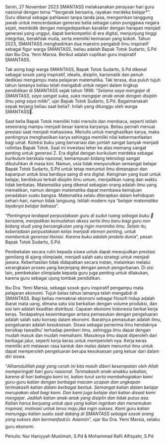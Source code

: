 <div className="text-justify">
Senin, 27 November 2023 SMANTASS melaksanakan perayaan hari guru nasional dengan tema “*bergerak bersama, rayakan merdeka belajar*”. Guru dikenal sebagai pahlawan tanpa tanda jasa, mengemban tanggung jawab untuk mencerdaskan generasi belia sebagai calon punggawa negara sejati, membidik dengan mengedepankan karakter dengan harapan menjadi generasi yang unggul, dapat berkompetisi di era digital, menjunjung tinggi integritas, berakhlak mulia, serta memiliki keimanan yang kokoh. Tahun 2023, SMANTASS menghadirkan dua maestro pengabdi ilmu inspiratif sebagai figur warga SMANTASS, beliau adalah Bapak Totok Sudarto, S.Pd dan Ibu Dra. Yemi Marsia. Berikut adalah cuplikan guru inspiratif SMANTASS.

Tak asing bagi warga SMANTASS, Bapak Totok Sudarto, S.Pd dikenal sebagai sosok yang inspiratif, idealis, disiplin, karismatik dan penuh dedikasi mengampu mata pelajaran matematika. Tak terasa, dua puluh tujuh tahun lamanya beliau telah mengabdi untuk negeri dalam lingkup pendidikan di SMANTASS sejak tahun 1998. “*Selama saya mengajar di SMANTASS, saya sangat suka, suka mengajar anak-anak dengan disiplin ilmu yang saya miliki*”, ujar Bapak Totok Sudarto, S.Pd. Bagaimanakah sepak terjang beliau saat belia?. Inilah yang ditunggu oleh warga SMANTASS👐.

Saat belia Bapak Totok memiliki hobi menulis dan membaca, seperti istilah seseorang mampu menjadi besar karena karyanya. Beliau pernah menuai prestasi saat menjadi mahasiswa. Menulis untuk menghasilkan karya, maka pentingnya menghasilkan karya sehingga memiliki nilai kebermanfaatan bagi umat. Koleksi buku yang bervariasi dan jumlah sangat banyak menjadi rutinitas Bapak Totok. Saat ini investasi leher ke atas memang sangat penting untuk generasi Z. Era digital dengan kurikulum merdeka sebagai kurikulum berskala nasional, kemampuan bidang teknologi sangat dibutuhkan di masa kini. Namun, usia tidak menyurutkan semangat belajar Bapak Totok Sudarto, S.Pd untuk tetap menuntut ilmu dimanapun dan kapanpun untuk bisa berdaya saing di era digital. Keinginan yang kuat untuk belajar, berdiskusi terkait disiplin ilmu umum, menjadikan ruang dan waktu tidak berbatas. Matematika yang dikenal sebagian orang adalah ilmu yang mematikan, namun dengan matematika dapat membawa kemajuan peradaban suatu bangsa. Matematika selalu diterapkan dalam kehidupan sehari-hari, namun tidak langsung. Istilah modern nya “*belajar matematika layaknya belajar bahasa*”.

“*Pentingnya terdapat perpustakaan guru di sudut ruang sebagai buku 📖 bersama, menjadikan kemudahan akses serta ilmu baru bagi guru non bidang studi yang bersangkutan yang ingin menimba ilmu. Selain itu, keberadaan perpustakaan kelas menjadi elemen penting, untuk membentuk generasi literasi. Karena buku adalah jendela dunia*”, pesan Bapak Totok Sudarto, S.Pd.

Pembekalan secara rutin kepada siswa untuk dapat mewujudkan prestasi gemilang di ajang olimpiade, menjadi salah satu strategi untuk menjadi jawara. Keberhasilan tidak didapatkan secara instan, melainkan melalui serangkaian proses yang berjenjang dengan penuh pengorbanan. Di sisi lain, pembekalan olimpiade kepada guru juga penting untuk dilakukan, karena guru sebagai ujung tombak pendidikan.

Ibu Dra. Yemi Marsia, sebagai sosok guru inspiratif pengampu mata pelajaran ekonomi. Tujuh belas tahun lamanya telah mengabdi di SMANTASS. Bagi beliau memaknai ekonomi sebagai filosofi hidup adalah ibarat mata uang, dimana satu sisi berkaitan dengan volume produksi, dan sisi lain adalah keadilan distribusi. Capaian ekonomi Indonesia berkat kerja keras. Terdapatnya keseimbangan antara pemasukan dengan pengeluaran adalah salah satu konsep dalam ekonomi. Ibaratnya pemasukan adalah ilmu, pengeluaran adalah kesuksesan. Siswa sebagai penerima ilmu hendaknya bersikap tawadhu’ terhadap pemberi ilmu, sehingga ilmu dapat dengan mudah masuk dan mudah memahami. Masuknya ilmu dapat diperoleh dari berbagai jalur, seperti kerja keras untuk memperoleh nya. Kerja keras memiliki arti melawan rasa kantuk dan malas dalam menuntut ilmu untuk dapat memperoleh pengeluaran berupa kesuksesan yang keluar dari dalam diri siswa.

“*Alhamdulillah pagi yang cerah ini kita masih diberi kesempatan oleh Allah memperingati hari guru nasional. Terimakasih anak-anakku sekalian, karena di hari bahagia kami ini, kalian turut serta membahagiakan kami guru-guru kalian dengan berbagai macam ucapan dan ungkapan terimakasih kalian dalam berbagai bentuk. Semangat kalian dalam belajar merupakan obat bagi kami. Dan kami juga belajar dari kalian disaat kami mengajar. Jadilah kalian anak-anak yang disiplin dan tidak putus asa. Kalian harus berjuang untuk apa yang kalian inginkan dan menemukan inspirasi, motivasi untuk terus maju jika ingin sukses. Kami guru kalian menunggu kalian suatu saat datang di SMANTASS sebagai sosok orang yang sukses dan bermanfaat👍. Aaamiin*”, ujar Ibu Dra. Yemi Marsia, selaku guru ekonomi.
</div>

Penulis: Nur Haniyyah Muslimah, S.Pd & Mohammad Rafli Alfisyahr, S.Pd